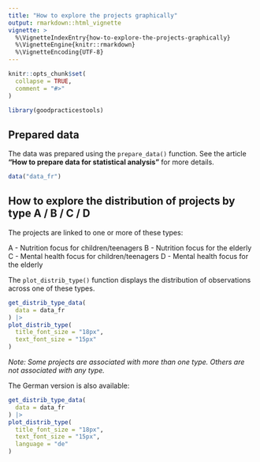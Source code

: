 ```yaml
---
title: "How to explore the projects graphically"
output: rmarkdown::html_vignette
vignette: >
  %\VignetteIndexEntry{how-to-explore-the-projects-graphically}
  %\VignetteEngine{knitr::rmarkdown}
  %\VignetteEncoding{UTF-8}
---
```


```r
knitr::opts_chunk$set(
  collapse = TRUE,
  comment = "#>"
)
```

```r
library(goodpracticestools)
```

## Prepared data 

The data was prepared using the `prepare_data()` function. See the article **"How to prepare data for statistical analysis"** for more details.

```r
data("data_fr")
```

## How to explore the distribution of projects by type A / B / C / D

The projects are linked to one or more of these types:

A - Nutrition focus for children/teenagers
B - Nutrition focus for the elderly
C - Mental health focus for children/teenagers
D - Mental health focus for the elderly

The `plot_distrib_type()` function displays the distribution of observations across one of these types.

```r
get_distrib_type_data(
  data = data_fr
) |>
plot_distrib_type(
  title_font_size = "18px", 
  text_font_size = "15px"
)
```

*Note: Some projects are associated with more than one type. Others are not associated with any type.*

The German version is also available:

```r
get_distrib_type_data(
  data = data_fr
) |>
plot_distrib_type(
  title_font_size = "18px", 
  text_font_size = "15px", 
  language = "de"
)
```
